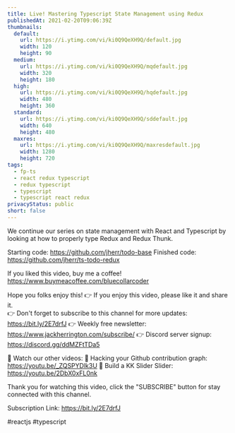 ```yaml
---
title: Live! Mastering Typescript State Management using Redux
publishedAt: 2021-02-20T09:06:39Z
thumbnails:
  default:
    url: https://i.ytimg.com/vi/ki0Q9QeXH9Q/default.jpg
    width: 120
    height: 90
  medium:
    url: https://i.ytimg.com/vi/ki0Q9QeXH9Q/mqdefault.jpg
    width: 320
    height: 180
  high:
    url: https://i.ytimg.com/vi/ki0Q9QeXH9Q/hqdefault.jpg
    width: 480
    height: 360
  standard:
    url: https://i.ytimg.com/vi/ki0Q9QeXH9Q/sddefault.jpg
    width: 640
    height: 480
  maxres:
    url: https://i.ytimg.com/vi/ki0Q9QeXH9Q/maxresdefault.jpg
    width: 1280
    height: 720
tags:
  - fp-ts
  - react redux typescript
  - redux typescript
  - typescript
  - typescript react redux
privacyStatus: public
short: false
---
```

  
  We continue our series on state management with React and Typescript by looking at how to properly type Redux and Redux Thunk.

Starting code: https://github.com/jherr/todo-base
Finished code: https://github.com/jherr/ts-todo-redux

If you liked this video, buy me a coffee! https://www.buymeacoffee.com/bluecollarcoder

Hope you folks enjoy this!
👉 If you enjoy this video, please like it and share it.    
👉 Don't forget to subscribe to this channel for more updates: https://bit.ly/2E7drfJ
👉 Weekly free newsletter: https://www.jackherrington.com/subscribe/
👉 Discord server signup: https://discord.gg/ddMZFtTDa5

💢 Watch our other videos:
💟 Hacking your Github contribution graph: https://youtu.be/_ZQSPYDlk3U
💟 Build a KK Slider Slider: https://youtu.be/2DbX0xFL0nk

Thank you for watching this video, click the "SUBSCRIBE" button for stay connected with this channel. 

Subscription Link:  https://bit.ly/2E7drfJ

#reactjs #typescript
  